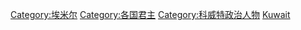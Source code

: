 {{catmore}}

[[Category:埃米尔|Category:埃米尔]]
[[Category:各国君主|Category:各国君主]]
[[Category:科威特政治人物|Category:科威特政治人物]]
[[Category:各国国家元首|Kuwait]]